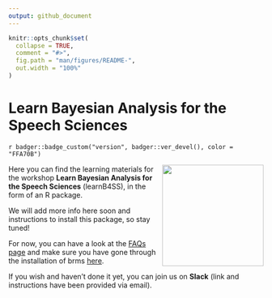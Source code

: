 ```yaml
---
output: github_document
---
```


<!-- README.md is generated from README.Rmd. Please edit that file -->

```r
knitr::opts_chunk$set(
  collapse = TRUE,
  comment = "#>",
  fig.path = "man/figures/README-",
  out.width = "100%"
)
```

# Learn Bayesian Analysis for the Speech Sciences 

<!-- badges: start -->
`r badger::badge_custom("version", badger::ver_devel(), color = "FFA70B")`
<!-- badges: end -->

<img src='man/figures/logo.png' align="right" height="200" />
Here you can find the learning materials for the workshop **Learn Bayesian Analysis for the Speech Sciences** (learnB4SS), in the form of an R package.

We will add more info here soon and instructions to install this package, so stay tuned!

For now, you can have a look at the [FAQs page](https://learnb4ss.github.io/learnB4SS/articles/faqs.html) and make sure you have gone through the installation of brms [here](https://learnb4ss.github.io/learnB4SS/articles/install-brms.html).

If you wish and haven't done it yet, you can join us on **Slack** (link and instructions have been provided via email).


